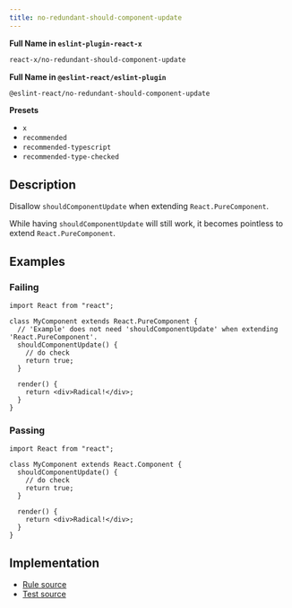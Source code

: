 ```yaml
---
title: no-redundant-should-component-update
---
```


**Full Name in `eslint-plugin-react-x`**

```sh copy
react-x/no-redundant-should-component-update
```

**Full Name in `@eslint-react/eslint-plugin`**

```sh copy
@eslint-react/no-redundant-should-component-update
```

**Presets**

- `x`
- `recommended`
- `recommended-typescript`
- `recommended-type-checked`

## Description

Disallow `shouldComponentUpdate` when extending `React.PureComponent`.

While having `shouldComponentUpdate` will still work, it becomes pointless to extend `React.PureComponent`.

## Examples

### Failing

```tsx
import React from "react";

class MyComponent extends React.PureComponent {
  // 'Example' does not need 'shouldComponentUpdate' when extending 'React.PureComponent'.
  shouldComponentUpdate() {
    // do check
    return true;
  }

  render() {
    return <div>Radical!</div>;
  }
}
```

### Passing

```tsx
import React from "react";

class MyComponent extends React.Component {
  shouldComponentUpdate() {
    // do check
    return true;
  }

  render() {
    return <div>Radical!</div>;
  }
}
```

## Implementation

- [Rule source](https://github.com/Rel1cx/eslint-react/tree/main/packages/plugins/eslint-plugin-react-x/src/rules/no-redundant-should-component-update.ts)
- [Test source](https://github.com/Rel1cx/eslint-react/tree/main/packages/plugins/eslint-plugin-react-x/src/rules/no-redundant-should-component-update.spec.ts)
